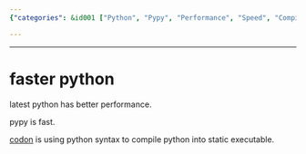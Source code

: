 ```yaml
---
{"categories": &id001 ["Python", "Pypy", "Performance", "Speed", "Compilation", "Codon", "Static Executables"], "category": "Python Performance", "date": "2023-04-04 06:44:41", "description": "This article explores the advancements in Python performance, specifically mentioning Pypy's remarkable speed and how Codon leverages Python syntax to generate static executables.", "tags": *id001, "title": "faster python"}

---
```


------

# faster python

latest python has better performance.

pypy is fast.

[codon](https://docs.exaloop.io/codon/) is using python syntax to compile python into static executable.

